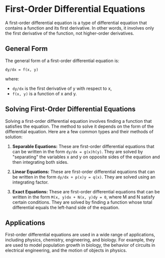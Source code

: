 # First-Order Differential Equations

A first-order differential equation is a type of differential equation that contains a function and its first derivative. In other words, it involves only the first derivative of the function, not higher-order derivatives.

## General Form

The general form of a first-order differential equation is:

`dy/dx = f(x, y)`

where:
- `dy/dx` is the first derivative of y with respect to x,
- `f(x, y)` is a function of x and y.

## Solving First-Order Differential Equations

Solving a first-order differential equation involves finding a function that satisfies the equation. The method to solve it depends on the form of the differential equation. Here are a few common types and their methods of solution:

1. **Separable Equations:** These are first-order differential equations that can be written in the form `dy/dx = g(x)h(y)`. They are solved by "separating" the variables x and y on opposite sides of the equation and then integrating both sides.

2. **Linear Equations:** These are first-order differential equations that can be written in the form `dy/dx + p(x)y = q(x)`. They are solved using an integrating factor.

3. **Exact Equations:** These are first-order differential equations that can be written in the form `M(x, y)dx + N(x, y)dy = 0`, where M and N satisfy certain conditions. They are solved by finding a function whose total differential equals the left-hand side of the equation.

## Applications

First-order differential equations are used in a wide range of applications, including physics, chemistry, engineering, and biology. For example, they are used to model population growth in biology, the behavior of circuits in electrical engineering, and the motion of objects in physics.
